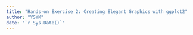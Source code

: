 ```yaml
---
title: "Hands-on Exercise 2: Creating Elegant Graphics with ggplot2"
author: "YSYK"
date: "`r Sys.Date()`"
---
```

